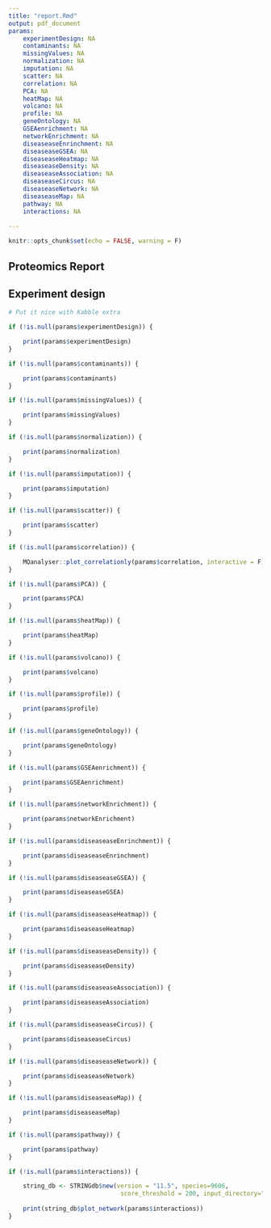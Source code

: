 ```yaml
---
title: "report.Rmd"
output: pdf_document
params:
    experimentDesign: NA
    contaminants: NA
    missingValues: NA
    normalization: NA
    imputation: NA
    scatter: NA
    correlation: NA
    PCA: NA
    heatMap: NA
    volcano: NA
    profile: NA
    geneOntology: NA
    GSEAenrichment: NA
    networkEnrichment: NA
    diseaseaseEnrinchment: NA
    diseaseaseGSEA: NA
    diseaseaseHeatmap: NA
    diseaseaseDensity: NA
    diseaseaseAssociation: NA
    diseaseaseCircus: NA
    diseaseaseNetwork: NA
    diseaseaseMap: NA
    pathway: NA
    interactions: NA
    
---
```


```r
knitr::opts_chunk$set(echo = FALSE, warning = F)
```

## Proteomics Report



## Experiment design

```r
# Put it nice with Kabble extra

if (!is.null(params$experimentDesign)) {

    print(params$experimentDesign)
}

```

\newpage

```r
if (!is.null(params$contaminants)) {

    print(params$contaminants)
}

```

\newpage


```r
if (!is.null(params$missingValues)) {

    print(params$missingValues)
}
```

\newpage

```r
if (!is.null(params$normalization)) {

    print(params$normalization)
}
```

```r
if (!is.null(params$imputation)) {

    print(params$imputation)
}
```

\newpage


```r

if (!is.null(params$scatter)) {

    print(params$scatter)        
}
```

```r

if (!is.null(params$correlation)) {

    MQanalyser::plot_correlationly(params$correlation, interactive = F)    
}
```

```r

if (!is.null(params$PCA)) {

    print(params$PCA)            
}
```

```r

if (!is.null(params$heatMap)) {

    print(params$heatMap)        
}
```

```r

if (!is.null(params$volcano)) {

    print(params$volcano)            
}
```

```r

if (!is.null(params$profile)) {

    print(params$profile)            
}
```

```r

if (!is.null(params$geneOntology)) {

    print(params$geneOntology)            
}
```

```r

if (!is.null(params$GSEAenrichment)) {

    print(params$GSEAenrichment)            
}
```

```r

if (!is.null(params$networkEnrichment)) {

    print(params$networkEnrichment)            
}
```



```r

if (!is.null(params$diseaseaseEnrinchment)) {

    print(params$diseaseaseEnrinchment)            
}
```

```r

if (!is.null(params$diseaseaseGSEA)) {

    print(params$diseaseaseGSEA)            
}
```

```r

if (!is.null(params$diseaseaseHeatmap)) {

    print(params$diseaseaseHeatmap)            
}
```


```r

if (!is.null(params$diseaseaseDensity)) {

    print(params$diseaseaseDensity)            
}
```


```r

if (!is.null(params$diseaseaseAssociation)) {

    print(params$diseaseaseAssociation)            
}
```

```r

if (!is.null(params$diseaseaseCircus)) {

    print(params$diseaseaseCircus)            
}
```

```r

if (!is.null(params$diseaseaseNetwork)) {

    print(params$diseaseaseNetwork)            
}
```

```r

if (!is.null(params$diseaseaseMap)) {

    print(params$diseaseaseMap)            
}
```

```r

if (!is.null(params$pathway)) {

    print(params$pathway)            
}
```


```r

if (!is.null(params$interactions)) {

    string_db <- STRINGdb$new(version = "11.5", species=9606,
                               score_threshold = 200, input_directory="")
    
    print(string_db$plot_network(params$interactions))            
}
```




